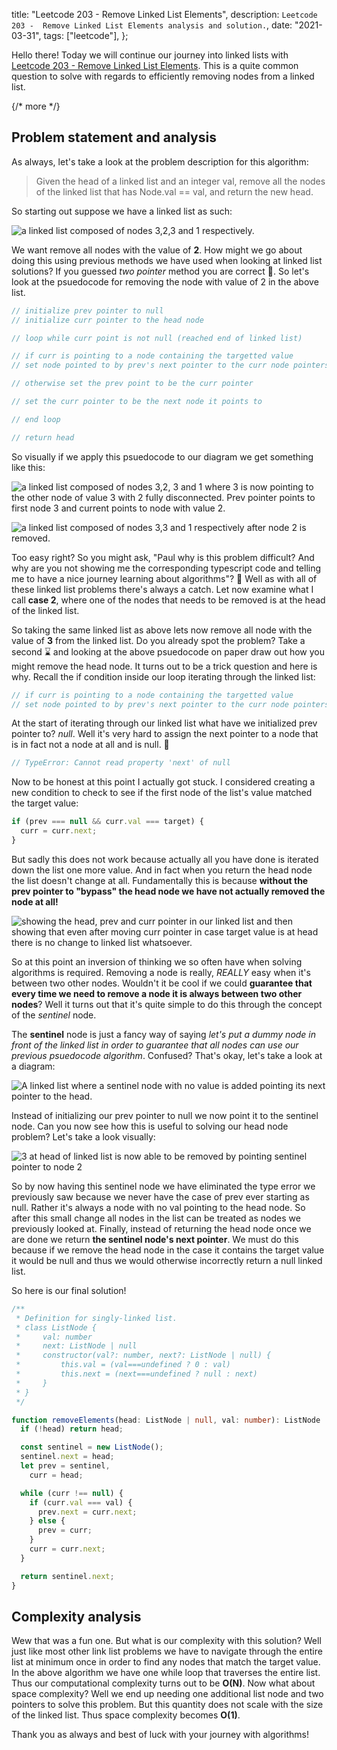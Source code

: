   title: "Leetcode 203 - Remove Linked List Elements",
  description: `Leetcode 203 -  Remove Linked List Elements analysis and solution.`,
  date: "2021-03-31",
  tags: ["leetcode"],
};

Hello there! Today we will continue our journey into linked lists with [Leetcode 203 - Remove Linked List Elements](https://leetcode.com/problems/remove-linked-list-elements/). This is a quite common question to solve with regards to efficiently removing nodes from a linked list.

{/* more */}

## Problem statement and analysis

As always, let's take a look at the problem description for this algorithm:

> Given the head of a linked list and an integer val, remove all the nodes of the linked list that has Node.val == val, and return the new head.

So starting out suppose we have a linked list as such:

<img
  src="./remove-linked-list-element-1.jpg"
  alt="a linked list composed of nodes 3,2,3 and 1 respectively."
/>

We want remove all nodes with the value of **2**. How might we go about doing this using previous methods we have used when looking at linked list solutions? If you guessed _two pointer_ method you are correct 🙌. So let's look at the psuedocode for removing the node with value of 2 in the above list.

```ts
// initialize prev pointer to null
// initialize curr pointer to the head node

// loop while curr point is not null (reached end of linked list)

// if curr is pointing to a node containing the targetted value
// set node pointed to by prev's next pointer to the curr node pointers next

// otherwise set the prev point to be the curr pointer

// set the curr pointer to be the next node it points to

// end loop

// return head
```

So visually if we apply this psuedocode to our diagram we get something like this:

<img
  src="./remove-linked-list-element-2.jpg"
  alt="a linked list composed of nodes 3,2, 3 and 1 where 3 is now pointing to the other node of value 3 with 2 fully disconnected. Prev pointer points to first node 3 and current points to node with value 2."
/>

<img
  src="./remove-linked-list-element-3.jpg"
  alt="a linked list composed of nodes 3,3 and 1 respectively after node 2 is removed."
/>

Too easy right? So you might ask, "Paul why is this problem difficult? And why are you not showing me the corresponding typescript code and telling me to have a nice journey learning about algorithms"? 🤔 Well as with all of these linked list problems there's always a catch. Let now examine what I call **case 2**, where one of the nodes that needs to be removed is at the head of the linked list.

So taking the same linked list as above lets now remove all node with the value of **3** from the linked list. Do you already spot the problem? Take a second ⌛ and looking at the above psuedocode on paper draw out how you might remove the head node. It turns out to be a trick question and here is why. Recall the if condition inside our loop iterating through the linked list:

```ts
// if curr is pointing to a node containing the targetted value
// set node pointed to by prev's next pointer to the curr node pointers next
```

At the start of iterating through our linked list what have we initialized prev pointer to? _null_. Well it's very hard to assign the next pointer to a node that is in fact not a node at all and is null. 🤯

```ts
// TypeError: Cannot read property 'next' of null
```

Now to be honest at this point I actually got stuck. I considered creating a new condition to check to see if the first node of the list's value matched the target value:

```ts
if (prev === null && curr.val === target) {
  curr = curr.next;
}
```

But sadly this does not work because actually all you have done is iterated down the list one more value. And in fact when you return the head node the list doesn't change at all. Fundamentally this is because **without the prev pointer to "bypass" the head node we have not actually removed the node at all!**

<img
  src="./remove-linked-list-element-4.jpg"
  alt="showing the head, prev and curr pointer in our linked list and then showing that even after moving curr pointer in case target value is at head there is no change to linked list whatsoever."
/>

So at this point an inversion of thinking we so often have when solving algorithms is required. Removing a node is really, _REALLY_ easy when it's between two other nodes. Wouldn't it be cool if we could **guarantee that every time we need to remove a node it is always between two other nodes**? Well it turns out that it's quite simple to do this through the concept of the _sentinel_ node.

The **sentinel** node is just a fancy way of saying _let's put a dummy node in front of the linked list in order to guarantee that all nodes can use our previous psuedocode algorithm_. Confused? That's okay, let's take a look at a diagram:

<img
  src="./remove-linked-list-element-5.jpg"
  alt="A linked list where a sentinel node with no value is added pointing its next pointer to the head."
/>

Instead of initializing our prev pointer to null we now point it to the sentinel node. Can you now see how this is useful to solving our head node problem? Let's take a look visually:

<img
  src="./remove-linked-list-element-6.jpg"
  alt="3 at head of linked list is now able to be removed by pointing sentinel pointer to node 2"
/>

So by now having this sentinel node we have eliminated the type error we previously saw because we never have the case of prev ever starting as null. Rather it's always a node with no val pointing to the head node. So after this small change all nodes in the list can be treated as nodes we previously looked at. Finally, instead of returning the head node once we are done we return **the sentinel node's next pointer**. We must do this because if we remove the head node in the case it contains the target value it would be null and thus we would otherwise incorrectly return a null linked list.

So here is our final solution!

```ts
/**
 * Definition for singly-linked list.
 * class ListNode {
 *     val: number
 *     next: ListNode | null
 *     constructor(val?: number, next?: ListNode | null) {
 *         this.val = (val===undefined ? 0 : val)
 *         this.next = (next===undefined ? null : next)
 *     }
 * }
 */

function removeElements(head: ListNode | null, val: number): ListNode | null {
  if (!head) return head;

  const sentinel = new ListNode();
  sentinel.next = head;
  let prev = sentinel,
    curr = head;

  while (curr !== null) {
    if (curr.val === val) {
      prev.next = curr.next;
    } else {
      prev = curr;
    }
    curr = curr.next;
  }

  return sentinel.next;
}
```

## Complexity analysis

Wew that was a fun one. But what is our complexity with this solution? Well just like most other link list problems we have to navigate through the entire list at minimum once in order to find any nodes that match the target value. In the above algorithm we have one while loop that traverses the entire list. Thus our computational complexity turns out to be **O(N)**. Now what about space complexity? Well we end up needing one additional list node and two pointers to solve this problem. But this quantity does not scale with the size of the linked list. Thus space complexity becomes **O(1)**.

Thank you as always and best of luck with your journey with algorithms!
